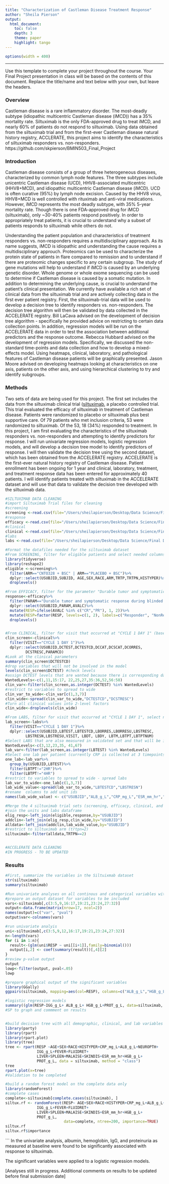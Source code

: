 ```yaml
---
title: "Characterization of Castleman Disease Treatment Response"
author: "Sheila Pierson"
output: 
  html_document:
    toc: false 
    depth: 3 
    theme: paper 
    highlight: tango
---
```

```r
options(width = 400)
```  
***
Use this template to complete your project throughout the course. Your Final Project presentation in class will be based on the contents of this document. Replace the title/name and text below with your own, but leave the headers.

### Overview
Castleman disease is a rare inflammatory disorder. The most-deadly subtype (idiopathic multicentric Castleman disease (iMCD)) has a 35% mortality rate. Siltuximab is the only FDA-approved drug to treat iMCD, and nearly 60% of patients do not respond to siltuximab. Using data obtained from the siltuximab trial and from the first-ever Castleman disease natural history registry, ACCLERATE, this project aims to identify the characteristics of siltuximab responders vs. non-responders.  
https://github.com/skpierson/BMIN503_Final_Project

### Introduction 
Castleman disease consists of a group of three heterogeneous diseases, characterized by common lymph node features.  The three subtypes include unicentric Castleman disease (UCD), HHV8-associated multicentric (HHV8+MCD), and idiopathic multicentric Castleman disease (iMCD). UCD is often curative (95%) by lymph node excision. Caused by the HHV8 virus, HHV8+MCD is well controlled with rituximab and anti-viral medications.  However, iMCD represents the most deadly subtype, with 35% 5-year mortality rate.  Though there is one FDA-approved drug for iMCD (siltuximab), only ~30-40% patients respond positively. In order to appropriately treat patients, it is crucial to understand why a subset of patients responds to siltuximab while others do not. 

Understanding the patient population and characteristics of treatment responders vs. non-responders requires a multidisciplinary approach. As its name suggests, iMCD is idiopathic and understanding the cause requires a multidisciplinary approuch. Proteomics can be used to characterize the protein state of patients in flare compared to remission and to understand if there are proteomic changes specific to any certain subgroup. The study of gene mutations will help to understand if iMCD is caused by an underlying genetic disorder. Whole genome or whole exome sequencing can be used to determine if Castleman disease is caused by a somatic mutation.  In addition to determining the underlying cause, is crucial to understand the patient's clinical presentation. We currently have available a rich set of clinical data from the siltuximab trial and are actively collecting data in the first ever patient registry.  First, the siltuximab-trial data will be used to develop a decision tree to identify responders vs. non-responders.  The decision tree algorithm will then be validated by data collected in the ACCELERATE registry. Bill LaCava advised on the development of decision tree algorithm - specifically he provided advice on restricting to certain data collection points.  In addition, regression models will be run on the ACCELERATE data in order to test the association between additional predictors and the response outcome.  Rebecca Hubbard advised on the development of regression models. Specifically, we discussed the non-standard time-points and data collection and how to develop a mixed-effects model. Using heatmaps, clinical, laboratory, and pathological features of Castleman disease patients will be graphically presented. Jason Moore advised on developing heatmaps looking at characteristics on one axis, patients on the other axis, and using hierarchical clustering to try and identify subgroups. 

### Methods
Two sets of data are being used for this project. The first set includes the data from the siltuximab clinical trial ([siltuximab](https://clinicaltrials.gov/ct2/show/NCT01024036), a placebo controlled trial. This trial evaluated the efficacy of siltuximab in treatment of Castleman disease.  Patients were randomized to placebo or siltuximab plus best supportive care. Of 79 patients who met inclusion criteria, 53 were randomized to siltuximab. Of the 53, 18 (34%) responded to treatment.  In this project, I am first evaluating the characteristics of the siltuximab responders vs. non-responders and attempting to identify predictors for response. I will run univariate regression models, logistic regression models, and will develop a decision tree model to identify predictors of response.  I will then validate the decision tree using the second dataset, which has been obtained from the ACCELERATE registry. ACCELERATE is the first-ever natural history registry of Castleman disease. Patient enrollment has been ongoing for 1 year and clinical, laboratory, treatment, and treatment response data has been entered for approximately 40 patients.  I will identify patients treated with siltuximab in the ACCELERATE dataset and will use that data to validate the decision tree developed with the siltuximab data. 

```r
#SILTUXIMAB DATA CLEANING
#import Siltuximab Trial files for cleaning
#screening
screening <-read.csv(file="/Users/sheilapierson/Desktop/Data Science/Final Datasets/adsl - Subject-level.csv", header=TRUE)
#response
efficacy <-read.csv(file="/Users/sheilapierson/Desktop/Data Science/Final Datasets/adef - efficacy template.csv", header=TRUE)
#clinical
clinical <-read.csv(file="/Users/sheilapierson/Desktop/Data Science/Final Datasets/addc - Disease Characteristics.csv",header=TRUE, na.strings=c("","NA"))
#labs
labs <-read.csv(file="/Users/sheilapierson/Desktop/Data Science/Final Datasets/adlb - Laboratory Test Results.csv", header=TRUE)

#Format the datafiles needed for the siltuximab dataset
#From SCREENING, filter for eligible patients and select needed columns
library(tidyverse)
library(reshape2)
eligible <-screening%>%
  filter(ARM=="CNTO328 + BSC" | ARM=="PLACEBO + BSC")%>%
  dplyr::select(USUBJID,SUBJID, AGE,SEX,RACE,ARM,TRTP,TRTPN,HISTYPER)%>%
  droplevels()

#From EFFICACY, filter for the parameter "Durable tumor and symptomatic response during blinded treatment period by independent review" and select the needed columns
response<-efficacy%>%
  filter(PARAM=="Durable tumor and symptomatic response during blinded treatment period by independent review")%>%
  dplyr::select(USUBJID,PARAM,AVALC)%>%
  mutate(RESP=ifelse(AVALC %in% c("CR","PR"), 1, 2))%>%
  mutate(RESP=factor(RESP, levels=c(1, 2), labels=c("Responder", "NonResponder")))%>%
  droplevels()


#From CLINICAL, filter for visit that occurred at "CYCLE 1 DAY 1" (baseline), select necessary variables
clin_screen<-clinical%>%
  filter(VISIT=="CYCLE 1 DAY 1")%>%
  dplyr::select(USUBJID,DCTEST,DCTESTCD,DCCAT,DCSCAT,DCORRES,
         DCSTRESC,PARAMCD)
#Look at the clinical parameters
summary(clin_screen$DCTESTCD)
#drop variables that will not be involved in the model
levels(clin_screen$DCTEST) #check levels
#assign DCTEST levels that are wanted because there is corresponding data in validation set
WantedLevels<-c(1,11,15:17, 22,25,27,35:36,52,56:58)
clin_var<-filter(clin_screen,as.integer(DCTEST) %in% WantedLevels)
#restrict to variables to spread to wide 
clin_var_to_wide<-clin_var[c(1,3,7)]
clin_wide<-spread(clin_var_to_wide,"DCTESTCD","DCSTRESC")
#Turn all clinical values into 2-level factors
clin_wide<-droplevels(clin_wide)

#From LABS, filter for visit that occurred at "CYCLE 1 DAY 1", select necessary variables 
lab_screen<-labs%>%
  filter(VISIT=="CYCLE 1 DAY 1")%>%
  dplyr::select(USUBJID,LBTEST,LBTESTCD,LBORRES,LBORRESU,LBSTRESC,
         LBSTRESN,LBSTRESU,VISIT, LBDT, LBDY, LBTM,LBTPT,LBTPTNUM)
#Select LABS that are also measured in validated set and that will be included in decision tree
WantedLevels<-c(3,12,23,35, 41,67)
lab_var<-filter(lab_screen,as.integer(LBTEST) %in% WantedLevels)
#Select one lab per patient (currently CRP is collected at 3 timepoints, exclude "2HR" and "4HR" measurements) 
one_lab<-lab_var%>%
  group_by(USUBJID,LBTEST)%>%
  filter(LBTPT!="2HR")%>%
  filter(LBTPT!="4HR")
#restrict to variables to spread to wide - spread labs
lab_var_to_wide<-one_lab[c(1,3,7)]
lab_wide_value<-spread(lab_var_to_wide,"LBTESTCD","LBSTRESN")
#rename  columns to add unit ids
names(lab_wide_value) <- c("USUBJID","ALB_g_L","CRP_mg_L","ESR_mm_hr","HGB_g_L", "IGG_g_L","PROT_g_L")

#Merge the 4 siltuximab trial sets (screening, efficacy, clinical, and lab)
#join the units and labs dataframe
elig_resp<-left_join(eligible,response,by="USUBJID")
addclin<-left_join(elig_resp,clin_wide,by="USUBJID")
alldata<-left_join(addclin,lab_wide_value,by="USUBJID")
#restrict to siltuximab arm (trtpn=2)
siltuximab<-filter(alldata,TRTPN==2)


#ACCELERATE DATA CLEANING
#IN PROGRESS - TO BE UPDATED
```

### Results
```r
#First, summarize the variables in the Siltuixmab dataset
str(siltuximab)
summary(siltuximab)

#Run univariate analyses on all continous and categorical variables with >1 level
#prepare an output dataset for variables to be included  
vars<-siltuximab[,c(3:5,9,16:17,19:21,23:24,27:32)]
output<-data.frame(matrix(nrow=17, ncol=2))
names(output)=c("var", "pval")
output$var<-colnames(vars) 

#run univariate analyis
uni<-siltuximab[,c(3:5,9,12,16:17,19:21,23:24,27:32)]
n<-length(vars)
for (i in 1:n){
  result<-(glm(uni$RESP ~ uni[[i+1]],family=binomial()))
  output[i,2] <- coef(summary(result))[,4][2]
}
#review p-value output
output
lowp<-filter(output, pval<.05)
lowp

#prepare graphical output of the significant variables
library(GGally)
ggpairs(siltuximab, mapping=aes(col=RESP), columns=c("ALB_g_L","HGB_g_L", "IGG_g_L", "PROT_g_L"))

#logistic regression models
summary((glm(RESP~IGG_g_L+ ALB_g_L+ HGB_g_L+PROT_g_L, data=siltuximab, family=binomial())))
#SP to graph and commment on results


#build decision tree with all demographic, clinical, and lab variables
library(party)
library(rpart)
library(rpart.plot)
library(tree)
tree <- rpart(RESP ~AGE+SEX+RACE+HISTYPER+CRP_mg_L+ALB_g_L+NEUROPTH+
              IGG_g_L+FEVER+FLUIDRET+
              LIVER+SPLEEN+MALAISE+SKINDIS+ESR_mm_hr+HGB_g_L+
              PROT_g_L, data = siltuximab, method = "class")
tree
rpart.plot(x=tree)
#Validation to be completed

#build a random forest model on the complete data only
library(randomForest)
#complete cases
complete<-siltuximab[complete.cases(siltuximab), ]
siltux.rf <- randomForest(RESP~ AGE+SEX+RACE+HISTYPER+CRP_mg_L+ALB_g_L+NEUROPTH+
              IGG_g_L+FEVER+FLUIDRET+
              LIVER+SPLEEN+MALAISE+SKINDIS+ESR_mm_hr+HGB_g_L+
              PROT_g_L,
                          data=complete, ntree=200, importance=TRUE)
siltux.rf
siltux.rf$importance

```


```
In the univariate analysis, albumin, hemoglobin, IgG, and proteinuria as measured at baseline were found to be significantly associated with response to siltuximab. 

The significant variables were applied to a logistic regression models.

[Analyses still in progress. Additional comments on results to be updated before final submission date]